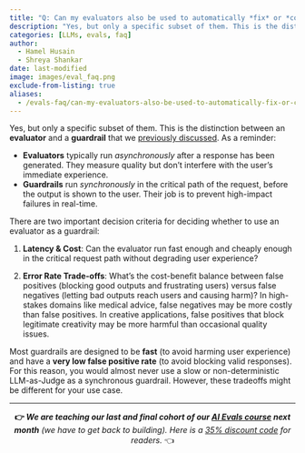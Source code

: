 ```yaml
---
title: "Q: Can my evaluators also be used to automatically *fix* or *correct* outputs in production?"
description: "Yes, but only a specific subset of them. This is the distinction between an evaluator and a guardrail that we [previously discussed](#q-whats-the-d..."
categories: [LLMs, evals, faq]
author: 
  - Hamel Husain
  - Shreya Shankar
date: last-modified
image: images/eval_faq.png
exclude-from-listing: true
aliases:
  - /evals-faq/can-my-evaluators-also-be-used-to-automatically-fix-or-correct-outputs-in-production
---
```


Yes, but only a specific subset of them. This is the distinction between an **evaluator** and a **guardrail** that we [previously discussed](#q-whats-the-difference-between-guardrails--evaluators). As a reminder:

- **Evaluators** typically run *asynchronously* after a response has been generated. They measure quality but don't interfere with the user's immediate experience.  
- **Guardrails** run *synchronously* in the critical path of the request, before the output is shown to the user. Their job is to prevent high-impact failures in real-time.

There are two important decision criteria for deciding whether to use an evaluator as a guardrail:

1. **Latency & Cost**: Can the evaluator run fast enough and cheaply enough in the critical request path without degrading user experience?

2. **Error Rate Trade-offs**: What's the cost-benefit balance between false positives (blocking good outputs and frustrating users) versus false negatives (letting bad outputs reach users and causing harm)? In high-stakes domains like medical advice, false negatives may be more costly than false positives. In creative applications, false positives that block legitimate creativity may be more harmful than occasional quality issues.  

Most guardrails are designed to be **fast** (to avoid harming user experience) and have a **very low false positive rate** (to avoid blocking valid responses). For this reason, you would almost never use a slow or non-deterministic LLM-as-Judge as a synchronous guardrail.  However, these tradeoffs might be different for your use case.

<hr>
<div class="cta" style="text-align: center;">
<strong>👉 <em>We are teaching our last and final cohort of our [AI Evals course](https://bit.ly/evals-ai) next month</strong> (we have to get back to building). Here is a [35% discount code](https://bit.ly/evals-ai) for readers.</em> 👈
</div>

[^1]: [Eleanor Berger](https://www.linkedin.com/in/intellectronica/), our wonderful TA.
[^2]: Paul Graham, ["Writes and Write-Nots"](https://paulgraham.com/writes.html)
[^3]: Shreya Shankar, et al., ["Who Validates the Validators? Aligning LLM-Assisted Evaluation of LLM Outputs with Human Preferences"](https://arxiv.org/abs/2404.12272)